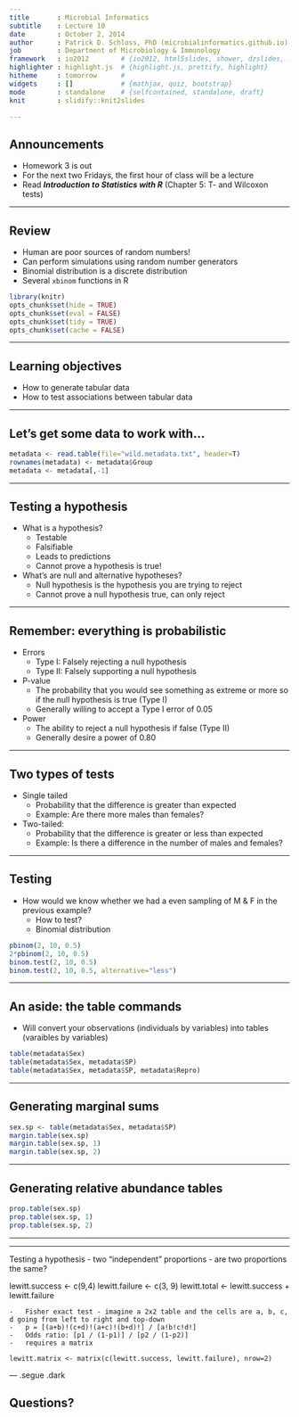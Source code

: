 ```yaml
--- 
title       : Microbial Informatics
subtitle    : Lecture 10
date        : October 2, 2014
author      : Patrick D. Schloss, PhD (microbialinformatics.github.io)
job         : Department of Microbiology & Immunology
framework   : io2012        # {io2012, html5slides, shower, dzslides, ...}
highlighter : highlight.js  # {highlight.js, prettify, highlight}
hitheme     : tomorrow      # 
widgets     : []            # {mathjax, quiz, bootstrap}
mode        : standalone    # {selfcontained, standalone, draft}
knit        : slidify::knit2slides

--- 
```


## Announcements
* Homework 3 is out
* For the next two Fridays, the first hour of class will be a lecture
* Read ***Introduction to Statistics with R*** (Chapter 5: T- and Wilcoxon tests)

--- 

## Review
* Human are poor sources of random numbers!
* Can perform simulations using random number generators
* Binomial distribution is a discrete distribution
* Several `xbinom` functions in R

```r
library(knitr)
opts_chunk$set(hide = TRUE)
opts_chunk$set(eval = FALSE)
opts_chunk$set(tidy = TRUE)
opts_chunk$set(cache = FALSE)
```

---

## Learning objectives
* How to generate tabular data
* How to test associations between tabular data

---

## Let's get some data to work with...

```r
metadata <- read.table(file="wild.metadata.txt", header=T)
rownames(metadata) <- metadata$Group
metadata <- metadata[,-1]
```

---

## Testing a hypothesis
*	What is a hypothesis?
    - Testable
    - Falsifiable
    - Leads to predictions
    - Cannot prove a hypothesis is true!
* What's are null and alternative hypotheses? 
    - Null hypothesis is the hypothesis you are trying to reject
    - Cannot prove a null hypothesis true, can only reject

---

## Remember: everything is probabilistic

* Errors
    - Type I: Falsely rejecting a null hypothesis
    - Type II: Falsely supporting a null hypothesis
* P-value
    - The probability that you would see something as extreme or more so if the null hypothesis is true (Type I)
    - Generally willing to accept a Type I error of 0.05
* Power
    - The ability to reject a null hypothesis if false (Type II)
    - Generally desire a power of 0.80

---

## Two types of tests
*	Single tailed
    * Probability that the difference is greater than expected
    * Example: Are there more males than females?
* Two-tailed:
    * Probability that the difference is greater or less than expected
    * Example: Is there a difference in the number of males and females?

---

## Testing

*	How would we know whether we had a even sampling of M & F in the previous example?
	-	How to test?
	-	Binomial distribution
	
```r
pbinom(2, 10, 0.5)
2*pbinom(2, 10, 0.5)
binom.test(2, 10, 0.5)
binom.test(2, 10, 0.5, alternative="less")
```

---

## An aside: the table commands

* Will convert your observations (individuals by variables) into tables (varaibles by variables)

```r
table(metadata$Sex)
table(metadata$Sex, metadata$SP)
table(metadata$Sex, metadata$SP, metadata$Repro)
```

---

##	Generating marginal sums

```r
sex.sp <- table(metadata$Sex, metadata$SP)
margin.table(sex.sp)
margin.table(sex.sp, 1)
margin.table(sex.sp, 2)
```

---

## Generating relative abundance tables

```r
prop.table(sex.sp)
prop.table(sex.sp, 1)
prop.table(sex.sp, 2)
```

---


---


Testing a hypothesis - two "independent" proportions - are two proportions the same?


lewitt.success <- c(9,4)
lewitt.failure <- c(3, 9)
lewitt.total <- lewitt.success + lewitt.failure


	
	-	Fisher exact test - imagine a 2x2 table and the cells are a, b, c, d going from left to right and top-down
	-	p = [(a+b)!(c+d)!(a+c)!(b+d)!] / [a!b!c!d!]
	-	Odds ratio: [p1 / (1-p1)] / [p2 / (1-p2)]
	-	requires a matrix
	
	lewitt.matrix <- matrix(c(lewitt.success, lewitt.failure), nrow=2)



--- .segue .dark

## Questions?
